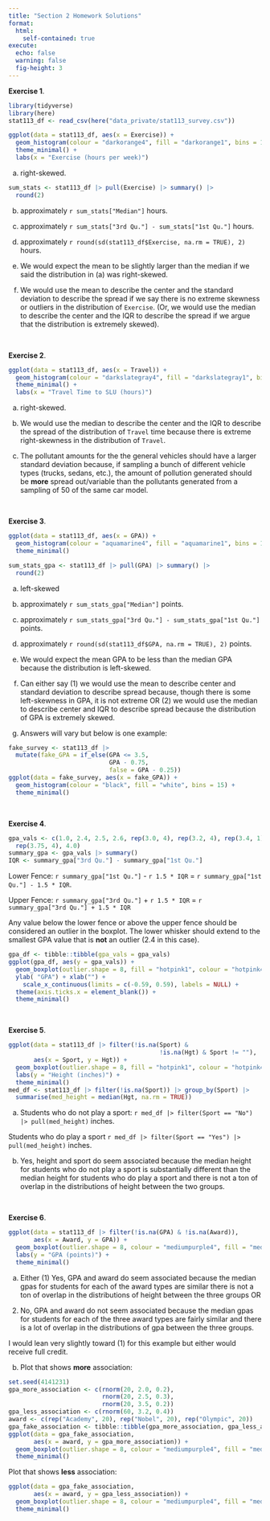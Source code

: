 ```yaml
---
title: "Section 2 Homework Solutions"
format: 
  html:
    self-contained: true
execute:
  echo: false
  warning: false
  fig-height: 3
---
```


__Exercise 1__.

```r
library(tidyverse)
library(here)
stat113_df <- read_csv(here("data_private/stat113_survey.csv"))

ggplot(data = stat113_df, aes(x = Exercise)) + 
  geom_histogram(colour = "darkorange4", fill = "darkorange1", bins = 15) +
  theme_minimal() +
  labs(x = "Exercise (hours per week)")
```

a. right-skewed.

<!-- (or approximately symmetric would also get credit). -->

```r
sum_stats <- stat113_df |> pull(Exercise) |> summary() |>
  round(2)
```

b. approximately `r sum_stats["Median"]` hours.

c. approximately `r sum_stats["3rd Qu."] - sum_stats["1st Qu."]` hours.

d. approximately `r round(sd(stat113_df$Exercise, na.rm = TRUE), 2)` hours.

e. We would expect the mean to be slightly larger than the median if we said the distribution in (a) was right-skewed.

f. We would use the mean to describe the center and the standard deviation to describe the spread if we say there is no extreme skewness or outliers in the distribution of `Exercise`. (Or, we would use the median to describe the center and the IQR to describe the spread if we argue that the distribution is extremely skewed).

<br>

__Exercise 2__.

```r
ggplot(data = stat113_df, aes(x = Travel)) + 
  geom_histogram(colour = "darkslategray4", fill = "darkslategray1", bins = 15) +
  theme_minimal() +
  labs(x = "Travel Time to SLU (hours)")
```

a. right-skewed.

b. We would use the median to describe the center and the IQR to describe the spread of the distribution of `Travel` time because there is extreme right-skewness in the distribution of `Travel`.

c. The pollutant amounts for the the general vehicles should have a larger standard deviation because, if sampling a bunch of different vehicle types (trucks, sedans, etc.), the amount of pollution generated should be __more__ spread out/variable than the pollutants generated from a sampling of 50 of the same car model.

<br>

__Exercise 3__. 

```r
ggplot(data = stat113_df, aes(x = GPA)) + 
  geom_histogram(colour = "aquamarine4", fill = "aquamarine1", bins = 15) +
  theme_minimal() 

sum_stats_gpa <- stat113_df |> pull(GPA) |> summary() |>
  round(2)
```

a. left-skewed

b. approximately `r sum_stats_gpa["Median"]` points.

c. approximately `r sum_stats_gpa["3rd Qu."] - sum_stats_gpa["1st Qu."]` points.

d. approximately `r round(sd(stat113_df$GPA, na.rm = TRUE), 2)` points.

e. We would expect the mean GPA to be less than the median GPA because the distribution is left-skewed.

f. Can either say (1) we would use the mean to describe center and standard deviation to describe spread because, though there is some left-skewness in GPA, it is not extreme OR (2) we would use the median to describe center and IQR to describe spread because the distribution of GPA is extremely skewed.

g. Answers will vary but below is one example:

```r
fake_survey <- stat113_df |>
  mutate(fake_GPA = if_else(GPA <= 3.5,
                            GPA - 0.75,
                            false = GPA - 0.25))
ggplot(data = fake_survey, aes(x = fake_GPA)) +
  geom_histogram(colour = "black", fill = "white", bins = 15) +
  theme_minimal()
```

<br>

__Exercise 4__.

```r
gpa_vals <- c(1.0, 2.4, 2.5, 2.6, rep(3.0, 4), rep(3.2, 4), rep(3.4, 1), rep(3.6, 4),
  rep(3.75, 4), 4.0)
summary_gpa <- gpa_vals |> summary()
IQR <- summary_gpa["3rd Qu."] - summary_gpa["1st Qu."]
```

Lower Fence: `r summary_gpa["1st Qu."]` - `r 1.5 * IQR` = `r summary_gpa["1st Qu."] - 1.5 * IQR`.

Upper Fence: `r summary_gpa["3rd Qu."]` + `r 1.5 * IQR` = `r summary_gpa["3rd Qu."] + 1.5 * IQR`

Any value below the lower fence or above the upper fence should be considered an outlier in the boxplot. The lower whisker should extend to the smallest GPA value that is __not__ an outlier (2.4 in this case).

```r
gpa_df <- tibble::tibble(gpa_vals = gpa_vals)
ggplot(gpa_df, aes(y = gpa_vals)) +
  geom_boxplot(outlier.shape = 8, fill = "hotpink1", colour = "hotpink4") +
  ylab( "GPA") + xlab("") +
    scale_x_continuous(limits = c(-0.59, 0.59), labels = NULL) +
  theme(axis.ticks.x = element_blank()) +
  theme_minimal()
```

<br>

__Exercise 5__.

```r
ggplot(data = stat113_df |> filter(!is.na(Sport) &
                                          !is.na(Hgt) & Sport != ""),
       aes(x = Sport, y = Hgt)) +
  geom_boxplot(outlier.shape = 8, fill = "hotpink1", colour = "hotpink4") +
  labs(y = "Height (inches)") +
  theme_minimal()
med_df <- stat113_df |> filter(!is.na(Sport)) |> group_by(Sport) |>
  summarise(med_height = median(Hgt, na.rm = TRUE))
```

a. Students who do not play a sport: `r med_df |> filter(Sport == "No") |> pull(med_height)` inches.

Students who do play a sport `r med_df |> filter(Sport == "Yes") |> pull(med_height)` inches.

b. Yes, height and sport do seem associated because the median height for students who do not play a sport is substantially different than the median height for students who do play a sport and there is not a ton of overlap in the distributions of height between the two groups.

<!-- OR  No, height and sport do not seem associated because the median heights for students who do and do not play sport are fairly similar and there is a lot of overlap in the distributions of height between the two groups. -->

<br>

__Exercise 6__. 

```r
ggplot(data = stat113_df |> filter(!is.na(GPA) & !is.na(Award)),
       aes(x = Award, y = GPA)) +
  geom_boxplot(outlier.shape = 8, colour = "mediumpurple4", fill = "mediumpurple1") +
  labs(y = "GPA (points)") +
  theme_minimal()
```

a. Either (1) Yes, GPA and award do seem associated because the median gpas for students for each of the award types are similar there is not a ton of overlap in the distributions of height between the three groups OR 

(2) No, GPA and award do not seem associated because the median gpas for students for each of the three award types are fairly similar and there is a lot of overlap in the distributions of gpa between the three groups.

I would lean very slightly toward (1) for this example but either would receive full credit.

b. Plot that shows __more__ association:

```r
set.seed(4141231)
gpa_more_association <- c(rnorm(20, 2.0, 0.2),
                          rnorm(20, 2.5, 0.3),
                          rnorm(20, 3.5, 0.2))
gpa_less_association <- c(rnorm(60, 3.2, 0.4))
award <- c(rep("Academy", 20), rep("Nobel", 20), rep("Olympic", 20))
gpa_fake_association <- tibble::tibble(gpa_more_association, gpa_less_association, award)
ggplot(data = gpa_fake_association,
       aes(x = award, y = gpa_more_association)) +
  geom_boxplot(outlier.shape = 8, colour = "mediumpurple4", fill = "mediumpurple1") +
  theme_minimal()
```

Plot that shows __less__ association:

```r
ggplot(data = gpa_fake_association,
       aes(x = award, y = gpa_less_association)) +
  geom_boxplot(outlier.shape = 8, colour = "mediumpurple4", fill = "mediumpurple1") +
  theme_minimal()
```

<br>

